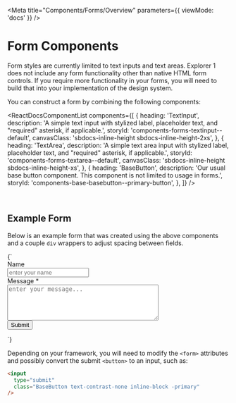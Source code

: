 
<Meta title="Components/Forms/Overview" parameters={{ viewMode: 'docs' }} />

# Form Components

Form styles are currently limited to text inputs and text areas. Explorer 1 does not include any form functionality other than native HTML form controls. If you require more functionality in your forms,
you will need to build that into your implementation of the design system.

You can construct a form by combining the following components:

<ReactDocsComponentList
  components={[
    {
      heading: 'TextInput',
      description:
        'A simple text input with stylized label, placeholder text, and "required" asterisk, if applicable.',
      storyId: 'components-forms-textinput--default',
      canvasClass: 'sbdocs-inline-height sbdocs-inline-height-2xs',
    },
    {
      heading: 'TextArea',
      description:
        'A simple text area input with stylized label, placeholder text, and "required" asterisk, if applicable.',
      storyId: 'components-forms-textarea--default',
      canvasClass: 'sbdocs-inline-height sbdocs-inline-height-xs',
    },
    {
      heading: 'BaseButton',
      description:
        'Our usual base button component. This component is not limited to usage in forms.',
      storyId: 'components-base-basebutton--primary-button',
    },
  ]}
/>

<br />

## Example Form

Below is an example form that was created using the above components and a couple `div` wrappers to adjust spacing between fields.

<Canvas className="">
  <Story name="Overview">
    {`
      <form>
        <div class="mb-8">
          <div class="mb-2">
            <label for="name" class="text-subtitle text-gray-dark">
              Name
            </label>
          </div>
          <input
            type="text"
            name="name"
            placeholder="enter your name"
            class="border-gray-light-mid w-full px-4 py-3 border mt-2 focus:border-focus-blue focus:shadow-jpl"
          />
        </div>
        <div class="mb-4">
          <div class="mb-2">
            <label for="message" class="text-subtitle text-gray-dark">
              Message
            </label>
            <span class="text-xl text-jpl-red-dark font-bold">*</span>
          </div>
          <textarea
            name="message"
            required="true"
            placeholder="enter your message..."
            cols="40"
            rows="5"
            class="border-gray-light-mid w-full px-4 py-3 border mt-2 focus:border-focus-blue focus:shadow-jpl"
          ></textarea>
        </div>
        <button
          class="BaseButton text-contrast-none inline-block -primary"
          aria-label="Submit"
        >
          <span class="label block">Submit</span>
        </button>
      </form>
  `}
  </Story>
</Canvas>

Depending on your framework, you will need to modify the `<form>` attributes and possibly convert the submit `<button>` to an input, such as:

```html
<input
  type="submit"
  class="BaseButton text-contrast-none inline-block -primary"
/>
```
